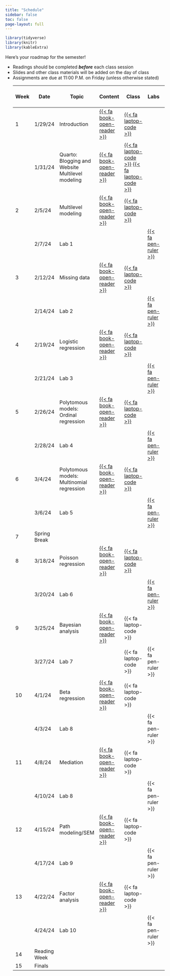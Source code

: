 ```yaml
---
title: "Schedule"
sidebar: false
toc: false
page-layout: full
---
```


```r
library(tidyverse)
library(knitr)
library(kableExtra)
```

Here's your roadmap for the semester!

<ul class="icon-list">

<li><i class="fas fa-book-reader"></i> Readings should be completed ***before*** each class session</li>

<li><i class="fas fa-tv"></i> Slides and other class materials will be added on the day of class</li>

<li><i class="fas fa pen-ruler"></i> Assignments are due at 11:00 P.M. on Friday (unless otherwise stated)</li>

| Week  | Date | Topic | Content | Class | Labs | [{{<    fa   person >}}] |
|---|---|---|---|---|---|---|
| 1 | 1/29/24 | Introduction | [{{<    fa   book-open-reader >}}](/schedule/01-week.qmd) | [{{< fa laptop-code   >}}](/slides/01-welcome/01-welcome-syllabus.html) |  |  |
|  | 1/31/24 | Quarto: Blogging and Website <br>Multilevel modeling | [{{<    fa   book-open-reader >}}](/schedule/01-week-MLM.qmd) | [{{< fa laptop-code   >}}](/slides/02-Blog/quarto.html) [{{< fa laptop-code   >}}](/slides/02-MLM/MLM.html) |  | Jason |
| 2 | 2/5/24 | Multilevel modeling | [{{<    fa   book-open-reader >}}](/schedule/02-week-MLM.qmd) | [{{< fa laptop-code   >}}](/slides/02-MLM/mlm-02.html)|  | Jason |
|  | 2/7/24 | Lab 1 |  |  | [{{< fa pen-ruler >}}](/Labs/01-Lab1.qmd) |  |
| 3 | 2/12/24 | Missing data | [{{<    fa   book-open-reader >}}](/schedule/03-week.qmd) | [{{< fa laptop-code   >}}](/slides/03-Missing_Data/03-Missing_data.html) |  |Ari|
|  | 2/14/24 | Lab 2 |  |  | [{{< fa pen-ruler >}}](/Labs/Lab2.qmd) |  |
| 4 | 2/19/24 | Logistic regression | [{{<    fa   book-open-reader >}}](/schedule/04-week-logistic.qmd) | [{{< fa laptop-code   >}}](/slides/04-logistic/logisticqmd.html) |  | Abby  |
|  | 2/21/24 | Lab 3 |  |  | [{{< fa pen-ruler >}}](/Labs/Lab3-logistic.qmd) |  |
| 5 | 2/26/24 | Polytomous models: Ordinal regression | [{{<    fa   book-open-reader >}}](/schedule/05-week-ord.qmd) | [{{< fa laptop-code   >}}](/slides/Ordinal_Regression/05-ordinal-regression.html) |  | Faustine |
|  | 2/28/24 | Lab 4 |  |  | [{{< fa pen-ruler >}}](/Labs/Lab4-Ord.qmd) |  |
| 6 | 3/4/24 | Polytomous models:  Multinomial regression | [{{<    fa   book-open-reader >}}](/schedule/06-week-mult.qmd) | [{{< fa laptop-code   >}}](/slides/06-Multinom/06-multinom.html) |  | Nicole  |
|  | 3/6/24 | Lab 5 |  |  | [{{< fa pen-ruler >}}](/Labs/Lab5-mult.qmd) |  |
| 7 | Spring Break |   |  |  |  |  |
| 8 | 3/18/24 | Poisson regression | [{{<    fa   book-open-reader >}}](/schedule/08-week-pos.qmd) | [{{< fa laptop-code   >}}](/slides/07-Poisson/07-Poisson.html) |  | Kennedy |
|  | 3/20/24 | Lab 6  |  |  | [{{< fa pen-ruler >}}](/Labs/Lab6-Poi.qmd) |  |
| 9 | 3/25/24 | Bayesian analysis | [{{<    fa   book-open-reader >}}](/schedule/09-week-bayes.qmd) | {{< fa laptop-code   >}} |  | Alex and Ham  |
|  | 3/27/24 | Lab 7 |  | {{< fa laptop-code >}} | {{< fa pen-ruler >}} |  |
| 10 | 4/1/24 | Beta regression | [{{<    fa   book-open-reader >}}](/schedule/10-week-beta.qmd) |{{< fa laptop-code   >}}  |  | Xiaoyi  |
|  | 4/3/24 | Lab 8  |  |  | {{< fa pen-ruler >}} |  |
| 11 | 4/8/24 | Mediation | [{{<    fa   book-open-reader >}}](/schedule/11-week-med.qmd) |{{< fa laptop-code   >}}  |  |Kristopher  |
|  | 4/10/24 | Lab 8  |  |  | {{< fa pen-ruler >}} |  |
| 12 | 4/15/24 | Path modeling/SEM | [{{<    fa   book-open-reader >}}](/schedule/12-week-sem.qmd) | {{< fa laptop-code   >}} |  | Renata and Brooke |
|  | 4/17/24 | Lab 9  |  |  | {{< fa pen-ruler >}} |  |
| 13 | 4/22/24 | Factor analysis | [{{<    fa   book-open-reader >}}](/schedule/13-week-fa.qmd) | {{< fa laptop-code   >}} |  | Aditi  |
|  | 4/24/24 | Lab 10 |  |  | {{< fa pen-ruler >}} |  |
| 14 | Reading Week |   |  |  |  |  |
| 15 | Finals |   |  |  |  |  |
